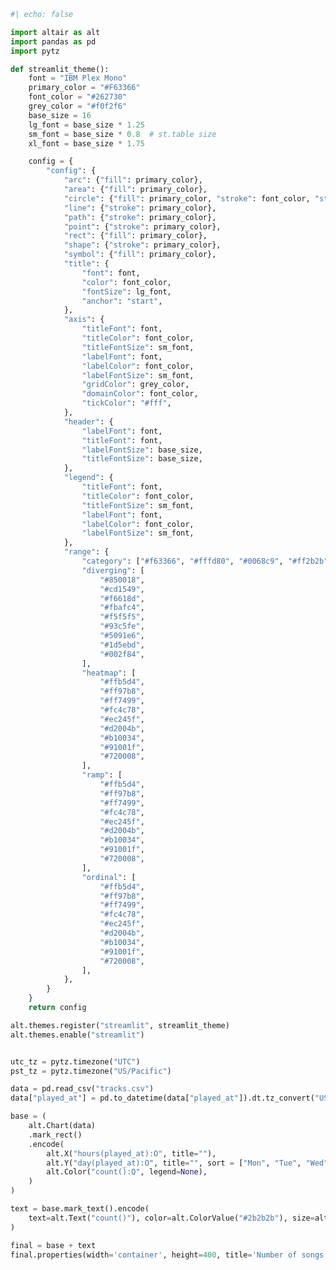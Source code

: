 ```python
#| echo: false

import altair as alt
import pandas as pd
import pytz

def streamlit_theme():
    font = "IBM Plex Mono"
    primary_color = "#F63366"
    font_color = "#262730"
    grey_color = "#f0f2f6"
    base_size = 16
    lg_font = base_size * 1.25
    sm_font = base_size * 0.8  # st.table size
    xl_font = base_size * 1.75

    config = {
        "config": {
            "arc": {"fill": primary_color},
            "area": {"fill": primary_color},
            "circle": {"fill": primary_color, "stroke": font_color, "strokeWidth": 0.5},
            "line": {"stroke": primary_color},
            "path": {"stroke": primary_color},
            "point": {"stroke": primary_color},
            "rect": {"fill": primary_color},
            "shape": {"stroke": primary_color},
            "symbol": {"fill": primary_color},
            "title": {
                "font": font,
                "color": font_color,
                "fontSize": lg_font,
                "anchor": "start",
            },
            "axis": {
                "titleFont": font,
                "titleColor": font_color,
                "titleFontSize": sm_font,
                "labelFont": font,
                "labelColor": font_color,
                "labelFontSize": sm_font,
                "gridColor": grey_color,
                "domainColor": font_color,
                "tickColor": "#fff",
            },
            "header": {
                "labelFont": font,
                "titleFont": font,
                "labelFontSize": base_size,
                "titleFontSize": base_size,
            },
            "legend": {
                "titleFont": font,
                "titleColor": font_color,
                "titleFontSize": sm_font,
                "labelFont": font,
                "labelColor": font_color,
                "labelFontSize": sm_font,
            },
            "range": {
                "category": ["#f63366", "#fffd80", "#0068c9", "#ff2b2b", "#09ab3b"],
                "diverging": [
                    "#850018",
                    "#cd1549",
                    "#f6618d",
                    "#fbafc4",
                    "#f5f5f5",
                    "#93c5fe",
                    "#5091e6",
                    "#1d5ebd",
                    "#002f84",
                ],
                "heatmap": [
                    "#ffb5d4",
                    "#ff97b8",
                    "#ff7499",
                    "#fc4c78",
                    "#ec245f",
                    "#d2004b",
                    "#b10034",
                    "#91001f",
                    "#720008",
                ],
                "ramp": [
                    "#ffb5d4",
                    "#ff97b8",
                    "#ff7499",
                    "#fc4c78",
                    "#ec245f",
                    "#d2004b",
                    "#b10034",
                    "#91001f",
                    "#720008",
                ],
                "ordinal": [
                    "#ffb5d4",
                    "#ff97b8",
                    "#ff7499",
                    "#fc4c78",
                    "#ec245f",
                    "#d2004b",
                    "#b10034",
                    "#91001f",
                    "#720008",
                ],
            },
        }
    }
    return config

alt.themes.register("streamlit", streamlit_theme)
alt.themes.enable("streamlit")


utc_tz = pytz.timezone("UTC")
pst_tz = pytz.timezone("US/Pacific")

data = pd.read_csv("tracks.csv")
data["played_at"] = pd.to_datetime(data["played_at"]).dt.tz_convert("US/Pacific")

base = (
    alt.Chart(data)
    .mark_rect()
    .encode(
        alt.X("hours(played_at):O", title=""),
        alt.Y("day(played_at):O", title="", sort = ["Mon", "Tue", "Wed", "Thu", "Fri", "Sat", "Sun"]),
        alt.Color("count():Q", legend=None),
    )
)

text = base.mark_text().encode(
    text=alt.Text("count()"), color=alt.ColorValue("#2b2b2b"), size=alt.SizeValue(15)
)

final = base + text
final.properties(width='container', height=400, title='Number of songs played')
```
